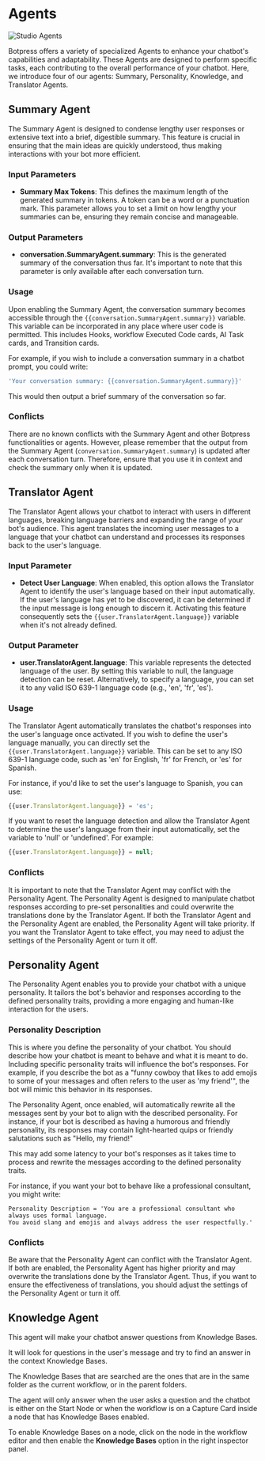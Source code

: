# Agents

![Studio Agents](/docs/content/studio-agents.png)

Botpress offers a variety of specialized Agents to enhance your chatbot's capabilities and adaptability. These Agents are designed to perform specific tasks, each contributing to the overall performance of your chatbot. Here, we introduce four of our agents: Summary, Personality, Knowledge, and Translator Agents.

## Summary Agent

The Summary Agent is designed to condense lengthy user responses or extensive text into a brief, digestible summary. This feature is crucial in ensuring that the main ideas are quickly understood, thus making interactions with your bot more efficient.

### Input Parameters

- **Summary Max Tokens**: This defines the maximum length of the generated summary in tokens. A token can be a word or a punctuation mark. This parameter allows you to set a limit on how lengthy your summaries can be, ensuring they remain concise and manageable.

### Output Parameters

- **conversation.SummaryAgent.summary**: This is the generated summary of the conversation thus far. It's important to note that this parameter is only available after each conversation turn.

### Usage

Upon enabling the Summary Agent, the conversation summary becomes accessible through the `{{conversation.SummaryAgent.summary}}` variable. This variable can be incorporated in any place where user code is permitted. This includes Hooks, workflow Executed Code cards, AI Task cards, and Transition cards.

For example, if you wish to include a conversation summary in a chatbot prompt, you could write:

```js
'Your conversation summary: {{conversation.SummaryAgent.summary}}'
```

This would then output a brief summary of the conversation so far.

### Conflicts

There are no known conflicts with the Summary Agent and other Botpress functionalities or agents. However, please remember that the output from the Summary Agent (`conversation.SummaryAgent.summary`) is updated after each conversation turn. Therefore, ensure that you use it in context and check the summary only when it is updated.


## Translator Agent

The Translator Agent allows your chatbot to interact with users in different languages, breaking language barriers and expanding the range of your bot's audience. This agent translates the incoming user messages to a language that your chatbot can understand and processes its responses back to the user's language.

### Input Parameter

- **Detect User Language**: When enabled, this option allows the Translator Agent to identify the user's language based on their input automatically. If the user's language has yet to be discovered, it can be determined if the input message is long enough to discern it. Activating this feature consequently sets the `{{user.TranslatorAgent.language}}` variable when it's not already defined.

### Output Parameter

- **user.TranslatorAgent.language**: This variable represents the detected language of the user. By setting this variable to null, the language detection can be reset. Alternatively, to specify a language, you can set it to any valid ISO 639-1 language code (e.g., 'en', 'fr', 'es').

### Usage

The Translator Agent automatically translates the chatbot's responses into the user's language once activated. If you wish to define the user's language manually, you can directly set the `{{user.TranslatorAgent.language}}` variable. This can be set to any ISO 639-1 language code, such as 'en' for English, 'fr' for French, or 'es' for Spanish.

For instance, if you'd like to set the user's language to Spanish, you can use:

```javascript
{{user.TranslatorAgent.language}} = 'es';
```

If you want to reset the language detection and allow the Translator Agent to determine the user's language from their input automatically, set the variable to 'null' or 'undefined'. For example:

```javascript
{{user.TranslatorAgent.language}} = null;
```

### Conflicts

It is important to note that the Translator Agent may conflict with the Personality Agent. The Personality Agent is designed to manipulate chatbot responses according to pre-set personalities and could overwrite the translations done by the Translator Agent. If both the Translator Agent and the Personality Agent are enabled, the Personality Agent will take priority. If you want the Translator Agent to take effect, you may need to adjust the settings of the Personality Agent or turn it off.


## Personality Agent

The Personality Agent enables you to provide your chatbot with a unique personality. It tailors the bot's behavior and responses according to the defined personality traits, providing a more engaging and human-like interaction for the users.

### Personality Description

This is where you define the personality of your chatbot. You should describe how your chatbot is meant to behave and what it is meant to do. Including specific personality traits will influence the bot's responses. For example, if you describe the bot as a "funny cowboy that likes to add emojis to some of your messages and often refers to the user as 'my friend'", the bot will mimic this behavior in its responses.

The Personality Agent, once enabled, will automatically rewrite all the messages sent by your bot to align with the described personality. For instance, if your bot is described as having a humorous and friendly personality, its responses may contain light-hearted quips or friendly salutations such as "Hello, my friend!"

This may add some latency to your bot's responses as it takes time to process and rewrite the messages according to the defined personality traits.

For instance, if you want your bot to behave like a professional consultant, you might write:

```text
Personality Description = 'You are a professional consultant who always uses formal language.
You avoid slang and emojis and always address the user respectfully.'
```

### Conflicts

Be aware that the Personality Agent can conflict with the Translator Agent. If both are enabled, the Personality Agent has higher priority and may overwrite the translations done by the Translator Agent. Thus, if you want to ensure the effectiveness of translations, you should adjust the settings of the Personality Agent or turn it off.

## Knowledge Agent

This agent will make your chatbot answer questions from Knowledge Bases.

It will look for questions in the user's message and try to find an answer in the context Knowledge Bases.

The Knowledge Bases that are searched are the ones that are in the same folder as the current workflow, or in the parent folders.

The agent will only answer when the user asks a question and the chatbot is either on the Start Node or when the workflow is on a Capture Card inside a node that has Knowledge Bases enabled.

To enable Knowledge Bases on a node, click on the node in the workflow editor and then enable the **Knowledge Bases** option in the right inspector panel.
